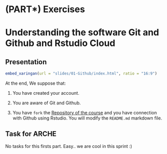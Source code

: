 # (PART\*) Exercises {-}

# Understanding the software Git and Github and Rstudio Cloud

## Presentation

```r
embed_xaringan(url = "slides/01-Github/index.html", ratio = "16:9")
```


At the end, We suppose that: 

1. You have created your account.

2. You are aware of Git and Github.

3. You have `fork` the [Repository of the course](https://github.com/fabbiocrux/RR-workshop) and you have connection with Github using Rstudio.
You will modify the `README.md` markdown file. 


## Task for ARCHE

No tasks for this firsts part. Easy.. we are cool in this sprint :)




